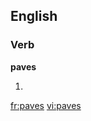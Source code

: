 ==English==

===Verb===
'''paves'''

# {{third-person singular of|[[pave]]}}

[[fr:paves]]
[[vi:paves]]
